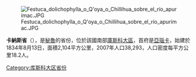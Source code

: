 [[Image:Festuca_dolichophylla_o_Q'oya_o_Chillihua_sobre_el_río_apurímac.JPG|right]]

'''卡納斯省'''（{{lang-es|Provincia de Canas}}），是[[秘魯|秘魯]]的省份，位於該國南部[[庫斯科大區|庫斯科大區]]，首府是[[亞瑙卡|亞瑙卡]]，始建於1834年8月13日，面積2,104平方公里，2007年人口38,293，人口密度每平方公里18.2人。

{{coord|14|13|05|S|71|25|54|W|type:adm2nd_source:itwiki|display=title}}

{{秘魯省份|state=collapsed}}
{{秘鲁行政区划小作品}}
[[Category:库斯科大区省份|Category:库斯科大区省份]]